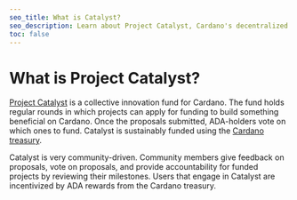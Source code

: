 ```yaml
---
seo_title: What is Catalyst?
seo_description: Learn about Project Catalyst, Cardano's decentralized innovation platform. Vote for projects supporting Cardano, build community, and fund your project.
toc: false
---
```


# What is Project Catalyst?

[Project Catalyst](https://docs.projectcatalyst.io/)<OS repoURL="https://github.com/Project-Catalyst" /> is a collective innovation fund for Cardano. The fund holds regular rounds in which projects can apply for funding to build something beneficial on Cardano. Once the proposals submitted, ADA-holders vote on which ones to fund. Catalyst is sustainably funded using the [Cardano treasury](https://cexplorer.io/pot)<OS repoURL="https://github.com/cexplorer" />.

Catalyst is very community-driven. Community members give feedback on proposals, vote on proposals, and provide accountability for funded projects by reviewing their milestones. Users that engage in Catalyst are incentivized by ADA rewards from the Cardano treasury.
